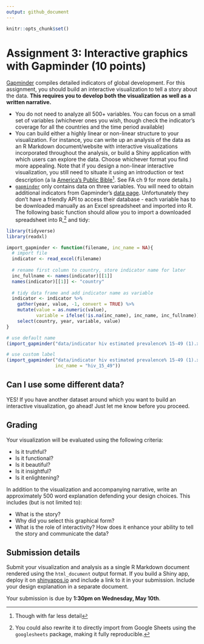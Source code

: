 ```yaml
---
output: github_document
---
```


```r
knitr::opts_chunk$set()
```

# Assignment 3: Interactive graphics with Gapminder (10 points)

[Gapminder](http://www.gapminder.org/data/) compiles detailed indicators of global development. For this assignment, you should build an interactive visualization to tell a story about the data. **This requires you to develop both the visualization as well as a written narrative.**

* You do not need to analyze all 500+ variables. You can focus on a small set of variables (whichever ones you wish, though check the indicator's coverage for all the countries and the time period available)
* You can build either a highly linear or non-linear structure to your visualization. For instance, you can write up an analysis of the data as an R Markdown document/website with interactive visualizations incorporated throughout the analysis, or build a Shiny application with which users can explore the data. Choose whichever format you find more appealing. Note that if you design a non-linear interactive visualization, you still need to situate it using an introduction or text description (a la [America's Public Bible](http://americaspublicbible.org/)^[Though with far less detail]. See FA ch 9 for more details.)
* [`gapminder`](https://cran.r-project.org/web/packages/gapminder/index.html) only contains data on three variables. You will need to obtain additional indicators from Gapminder's [data page](http://www.gapminder.org/data/). Unfortunately they don't have a friendly API to access their database - each variable has to be downloaded manually as an Excel spreadsheet and imported into R. The following basic function should allow you to import a downloaded spreadsheet into R,^[You could also rewrite it to directly import from Google Sheets using the `googlesheets` package, making it fully reproducible.] and tidy:

```r
library(tidyverse)
library(readxl)

import_gapminder <- function(filename, inc_name = NA){
  # import file
  indicator <- read_excel(filename)
  
  # rename first column to country, store indicator name for later
  inc_fullname <- names(indicator)[[1]]
  names(indicator)[[1]] <- "country"
  
  # tidy data frame and add indicator name as variable
  indicator <- indicator %>%
    gather(year, value, -1, convert = TRUE) %>%
    mutate(value = as.numeric(value),
           variable = ifelse(!is.na(inc_name), inc_name, inc_fullname)) %>%
    select(country, year, variable, value)
}

# use default name
(import_gapminder("data/indicator hiv estimated prevalence% 15-49 (1).xlsx"))

# use custom label
(import_gapminder("data/indicator hiv estimated prevalence% 15-49 (1).xlsx",
                  inc_name = "hiv_15_49"))
```

## Can I use some different data?

YES! If you have another dataset around which you want to build an interactive visualization, go ahead! Just let me know before you proceed.

## Grading

Your visualization will be evaluated using the following criteria:

* Is it truthful?
* Is it functional?
* Is it beautiful?
* Is it insightful?
* Is it enlightening?

In addition to the visualization and accompanying narrative, write an approximately 500 word explanation defending your design choices. This includes (but is not limited to):

* What is the story?
* Why did you select this graphical form?
* What is the role of interactivity? How does it enhance your ability to tell the story and communicate the data?

## Submission details

Submit your visualization and analysis as a single R Markdown document rendered using the `html_document` output format. If you build a Shiny app, deploy it on [shinyapps.io](http://www.shinyapps.io) and include a link to it in your submission. Include your design explanation in a separate document.

Your submission is due by **1:30pm on Wednesday, May 10th**.

